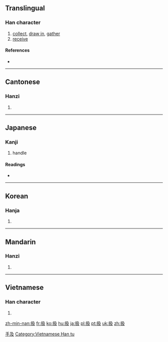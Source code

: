 {{xsee|[[插]]''' (different character in Japan)''' }}

==Translingual==

===Han character===
{{Han char|rn=64|rad=手|as=04|sn=7|four=5704<sub>7</sub>|canj=手弓竹水 (QNHE)|ids=⿰[[扌]][[及]]}}

# [[collect]], [[draw in]], [[gather]]
# [[receive]]

====References====
* {{Han ref|kx=0418.250|dkj=11835|dj=0765.220|hdz=31831.080|uh=6271|ud=25201|bh=CAED|bd=51949}}

----

==Cantonese==

===Hanzi===
{{yue-hanzi|jyut=kap1|y=kap1}}

# {{defn|lang=yue|sort=手04}}

----

==Japanese==

===Kanji===
{{ja-kanji|grade=c|rs=手04}}

# handle

====Readings====
* {{ja-readings|on=[[きゅう]] (kyū), [[そう]] (sō)|kun=[[あつかう]] (atsukau), [[こく]] (koku), [[しごく]] (shigoku), [[おさめる]] (osameru)}}

----

==Korean==

===Hanja===
{{ko-hanja|hangeul=[[급]], [[삽]]|eumhun=|rv=geup, sap|mr=kŭp, sap|y=kup, sap}}

# {{defn|lang=ko|sort=手04}}

[[Category:CJKV simplified characters which already existed as traditional characters|手及]]

----

==Mandarin==

===Hanzi===
{{cmn-hanzi|pin=[[xī]] ([[xi1]]), [[chā]] ([[cha1]])|wg=hsi<sup>1</sup>, ch'a<sup>1</sup>}}

# {{defn|lang=cmn|sort=手04}}

----

==Vietnamese==

===Han character===
{{vi-readings|rs=手04| hanviet = [[gắp]], [[tráp]], [[cắp]], [[chắp]], [[đập]], [[gấp]], [[ghép]], [[kẹp]], [[cặp]], [[chặp]], [[dập]], [[đắp]], [[gặp]], [[rấp]], [[vập]]}}

# {{defn|lang=vi|sort=手04}}

[[Category:Vietnamese Han tu]]

[[zh-min-nan:扱]]
[[fr:扱]]
[[ko:扱]]
[[hu:扱]]
[[ja:扱]]
[[pl:扱]]
[[pt:扱]]
[[uk:扱]]
[[zh:扱]]